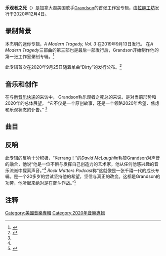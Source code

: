 {{Infobox album
| name       = 乐观主义者之死
| type       = studio
| artist     = [[Grandson_(歌手)|Grandson]]
| cover      = 
| alt        =
| released   = {{Start date|2020|12|4|mf=y}}
| recorded   = 2019–2020
| studio     = 
| length     = 38:00
| label      = [[拉麵工坊|拉麵工坊]]
| genre      = 
| producer   = 
| prev_title = A Modern Tragedy Vol. 3
| prev_year  = 2019
| next_title = 
| next_year  = 
| misc       = {{Singles
 | name        = 乐观主义者之死
 | type        = 工作室录制
 | single1     = Identity
 | single1date = 2020年6月26日<ref>{{cite web |last1=Lavin |first1=Will |title=Watch the video for Grandson's explosive new song ‘Identity’ |url=https://www.nme.com/en_au/news/music/grandson-video-explosive-new-song-identity-2697060 |website=[[NME|NME]] |accessdate=September 28, 2020 |date=June 26, 2020 |archive-date=2020-10-01 |archive-url=https://web.archive.org/web/20201001055827/https://www.nme.com/en_au/news/music/grandson-video-explosive-new-song-identity-2697060 |dead-url=no }}</ref>
 | single2     = Riptide
 | single2date = 2020年7月31日<ref>{{cite web |last1=Rogers |first1=Jack |title=Grandson Has Released a Thought-provoking Video for His New Track 'Riptide' |url=https://www.rocksound.tv/news/read/grandson-has-released-a-thought-provoking-video-for-his-new-track-riptide |website=[[Rocksound.tv|Rocksound.tv]] |accessdate=September 28, 2020 |date=July 31, 2020 |archive-date=2020-10-30 |archive-url=https://web.archive.org/web/20201030125411/https://www.rocksound.tv/news/read/grandson-has-released-a-thought-provoking-video-for-his-new-track-riptide |dead-url=no }}</ref>
 | single3     = Dirty
 | single3date = 2020年9月25日
 | single4     = We Did It!!!
 | single4date = 2020年11月13日
}}
}}
{{Album ratings
|rev1 = ''[[Kerrang!|Kerrang!]]''
|rev1score = {{rating|4|5}}<ref name="Kerrang!">{{cite web|url=https://www.kerrang.com/reviews/album-review-grandson-death-of-an-optimist/|title=Album Review: grandson - Death of an Optimist|author=David McLoughlin|language=en|date=3 December 2020|accessdate=2020-12-06|archive-date=2020-12-06|archive-url=https://web.archive.org/web/20201206180414/https://www.kerrang.com/reviews/album-review-grandson-death-of-an-optimist/|dead-url=no}}</ref>
}}

'''乐观者之死'''（{{lang-en|Death of an Optimist}}）是加拿大裔美国歌手[[Grandson_(歌手)|Grandson]]的首张工作室专辑，由[[拉麵工坊|拉麵工坊]]发行于2020年12月4日。

== 录制背景 ==
本杰明的迷你专辑，''A Modern Tragedy, Vol. 3'' 在2019年9月13日发行。 在''A Modern Tragedy''三部曲的第三部也是最后一部发行后，Grandson开始制作他的第一张工作室录制专辑。<ref>{{cite web |last1=Shutler |first1=Ali |title=Grandson: "We're seeing the last echoes of a dying breed, trying to reign in the limitless potential of young people" |url=https://www.nme.com/blogs/nme-radar/grandson-interview-modern-tragedy-politics-xx-resistance-2552271 |website=NME |accessdate=September 28, 2020 |date=September 30, 2019 |archive-date=2020-09-29 |archive-url=https://web.archive.org/web/20200929005333/https://www.nme.com/blogs/nme-radar/grandson-interview-modern-tragedy-politics-xx-resistance-2552271 |dead-url=no }}</ref>

此专辑首次在2020年9月25日随着单曲“Dirty”的发行公布。<ref name="NME 2020-09-28">{{cite web |last1=Rose |first1=Anna |title=Grandson announces details of his debut album, 'Death of an Optimist' |url=https://www.nme.com/news/music/grandson-announces-details-of-his-debut-album-death-of-an-optimist-2761424 |website=NME |accessdate=28 September 2020 |date=25 September 2020 |archive-date=2020-10-20 |archive-url=https://web.archive.org/web/20201020233751/https://www.nme.com/news/music/grandson-announces-details-of-his-debut-album-death-of-an-optimist-2761424 |dead-url=no }}</ref>

== 音乐和创作 ==
在与[[新音乐快递|新音乐快递]]的采访中， Grandson称乐观者之死总的来说，是对当前形势和2020年的总体展望。 “它不仅是一个原创故事，还是一个领略2020年希望、焦虑和乐观状态的讣告。”
<ref name="NME 2020-09-28"/>

== 曲目 ==
{{Track listing
| headline = ''乐观者之死'' 曲目
| all_music = 乔丹·爱德华·本杰明
| title1 = Death of an Optimist // Intro
| length1 = 2:31
| title2 = In Over My Head
| length2 = 3:18
| title3 = Identity
| length3 = 3:36
| title4 = Left Behind
| length4 = 3:25
| title5 = Dirty
| length5 = 3:28
| title6 = The Ballad of G and X // Interlude
| length6 = 2:22
| title7 = We Did It!!!
| length7 = 2:49
| title8 = WWIII
| length8 = 3:22
| title9 = Riptide
| length9 = 3:12
| title10 = Pain Shopping
| length10 = 3:17
| title11 = Drop Dead
| length11 = 3:09
| title12 = Welcome to Paradise // Outro
| length12 = 3:31
| total_length = 38:00
| all_writing = 
}}

== 反响 ==
此专辑的反响十分积极，“Kerrang！”的''David McLaughlin''称赞Grandson对声音的融合，他说“他是一位不惧与发挥自己创造力的艺术家，他从任何他感兴趣的音乐流派中探索声音。”<ref name="Kerrang!"/> ''Rock Matters Podcast''称“这就像是一张千禧一代的成长专辑。是一个20多岁的尝试坚持他的希望，坚信与真正的改变。这都是Grandson的功劳，他听起来绝对是在奋斗作战。”<ref name="Rock Matters Podcast">{{cite web|url=https://www.itchrocks.com/e32-death-of-an-optimist-grandsons-grand-debut/|title=E32 Death of an Optimist: Grandson's Grand Debut|author=Rock Matters Podcast|language=en|date=November 30, 2020|accessdate=2020-12-06|archive-date=2020-11-30|archive-url=https://web.archive.org/web/20201130164124/https://www.itchrocks.com/e32-death-of-an-optimist-grandsons-grand-debut/|dead-url=no}}</ref>

== 注释 ==
{{reflist}}
{{Grandson_(歌手)|Grandson}}

[[Category:美國音樂專輯|Category:美國音樂專輯]]
[[Category:2020年音樂專輯|Category:2020年音樂專輯]]
